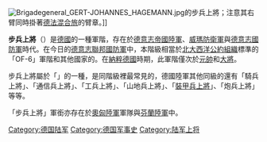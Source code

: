 {{multiple image
| align     = right
| direction = horizontal
| header    = <span style="color:white;">步兵上將<br /><small>'''''General der Infantrie'''''</small></span> 
| header_background = red
| image1    = WMacht arabesque OF6-9-vert 1945.jpg
 | caption1  = <center><small>[[阿拉伯式花紋|紋章]]</small></center>
 | width1    = 70
| image2    = Rank insignia of General of the Wehrmacht v.svg
 | caption2  = <center><small>肩章</small></center>
 | width2    = 65
| image3   = Gend-obgf.png
 | caption3 = <center>襟章</center>
 | width3  = 85
|footer    = <center><span style="color:#060;">'''德國陸軍軍階標記'''</span></center>
|footer_background = 
}}
[[File:Brigadegeneral_GERT-JOHANNES_HAGEMANN.jpg|thumb]]的步兵上將；注意其右臂同時掛著[[德法混合旅|德法混合旅]]的臂章。]]

'''步兵上將'''（{{lang-de|'''General der Infanterie'''}}）是[[德國|德國]]的一種軍階，存在於[[德意志帝國陸軍|德意志帝國陸軍]]、[[威瑪防衛軍|威瑪防衛軍]]與[[德意志國防軍|德意志國防軍]]時代。在今日的[[德意志聯邦國防軍|德意志聯邦國防軍]]中，本階級相當於[[北大西洋公約組織|北大西洋公約組織]]標準的「OF-6」軍階和其他國家的{{link-en|一星將領|One-star rank}}。在[[納粹德國|納粹德國]]時期，此軍階僅次於[[德國元帥|元帥]]和[[大将|大將]]。

步兵上將屬於「{{link-de|兵種上將|General der Waffengattung|兵種上將}}」的一種，是同階級裡最常見的，德國陸軍其他同級的還有「騎兵上將」、「通信兵上將」、「工兵上將」、「山地兵上將」、「[[裝甲兵上將|裝甲兵上將]]」、「炮兵上將」等等。

「步兵上將」軍銜亦存在於[[奧匈陸軍|奧匈陸軍]]軍隊與[[芬蘭國防軍|芬蘭陸軍]]中。

{{德國國防軍兵種上將軍銜}}
[[Category:德国陆军|Category:德国陆军]]
[[Category:德国军事史|Category:德国军事史]]
[[Category:陆军上将|Category:陆军上将]]